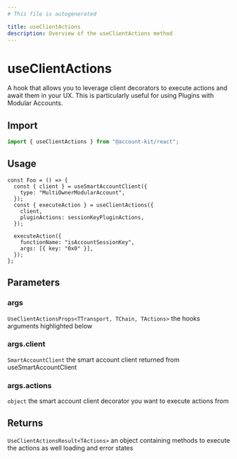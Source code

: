 ```yaml
---
# This file is autogenerated

title: useClientActions
description: Overview of the useClientActions method
---
```


# useClientActions

A hook that allows you to leverage client decorators to execute actions
and await them in your UX. This is particularly useful for using Plugins
with Modular Accounts.

## Import

```ts
import { useClientActions } from "@account-kit/react";
```

## Usage

```tsx
const Foo = () => {
  const { client } = useSmartAccountClient({
    type: "MultiOwnerModularAccount",
  });
  const { executeAction } = useClientActions({
    client,
    pluginActions: sessionKeyPluginActions,
  });

  executeAction({
    functionName: "isAccountSessionKey",
    args: [{ key: "0x0" }],
  });
};
```

## Parameters

### args

`UseClientActionsProps<TTransport, TChain, TActions>`
the hooks arguments highlighted below

### args.client

`SmartAccountClient`
the smart account client returned from useSmartAccountClient

### args.actions

`object`
the smart account client decorator you want to execute actions from

## Returns

`UseClientActionsResult<TActions>`
an object containing methods to execute the actions as well loading and error states
